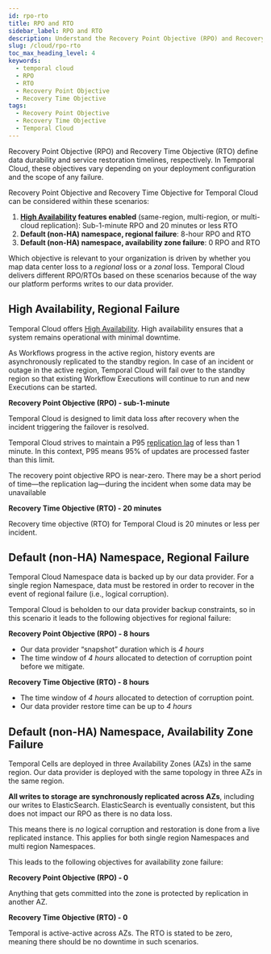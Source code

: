 ```yaml
---
id: rpo-rto
title: RPO and RTO
sidebar_label: RPO and RTO
description: Understand the Recovery Point Objective (RPO) and Recovery Time Objective (RTO) in Temporal Cloud.
slug: /cloud/rpo-rto
toc_max_heading_level: 4
keywords:
  - temporal cloud
  - RPO
  - RTO
  - Recovery Point Objective
  - Recovery Time Objective
tags:
  - Recovery Point Objective 
  - Recovery Time Objective
  - Temporal Cloud
---
```



Recovery Point Objective (RPO) and Recovery Time Objective (RTO) define data durability and service restoration timelines, respectively.
In Temporal Cloud, these objectives vary depending on your deployment configuration and the scope of any failure.

Recovery Point Objective and Recovery Time Objective for Temporal Cloud can be considered within these scenarios:

1. **[High Availability](/cloud/high-availability) features enabled** (same-region, multi-region, or multi-cloud replication): Sub-1-minute RPO and 20 minutes or less RTO
2. **Default (non-HA) namespace, regional failure**: 8-hour RPO and RTO
3. **Default (non-HA) namespace, availability zone failure**: 0 RPO and RTO

Which objective is relevant to your organization is driven by whether you map data center loss to a _regional_ loss or a _zonal_ loss.
Temporal Cloud delivers different RPO/RTOs based on these scenarios because of the way our platform performs writes to our data provider.

## High Availability, Regional Failure

Temporal Cloud offers [High Availability](/cloud/high-availability).
High availability ensures that a system remains operational with minimal downtime.

As Workflows progress in the active region, history events are asynchronously replicated to the standby region.
In case of an incident or outage in the active region, Temporal Cloud will fail over to the standby region so that existing Workflow Executions will continue to run and new Executions can be started.

**Recovery Point Objective (RPO) - sub-1-minute**

Temporal Cloud is designed to limit data loss after recovery when the incident triggering the failover is resolved.

Temporal Cloud strives to maintain a P95 [replication lag](/cloud/high-availability/monitoring#replication-lag-metric) of less than 1 minute.
In this context, P95 means 95% of updates are processed faster than this limit.

The recovery point objective RPO is near-zero.
There may be a short period of time—the replication lag—during the incident when some data may be unavailable

**Recovery Time Objective (RTO) - 20 minutes**

Recovery time objective (RTO) for Temporal Cloud is 20 minutes or less per incident.

## Default (non-HA) Namespace, Regional Failure

Temporal Cloud Namespace data is backed up by our data provider.
For a single region Namespace, data must be restored in order to recover in the event of regional failure (i.e., logical corruption).

Temporal Cloud is beholden to our data provider backup constraints, so in this scenario it leads to the following objectives for regional failure:

**Recovery Point Objective (RPO) - 8 hours**

- Our data provider “snapshot” duration which is _4 hours_
- The time window of _4 hours_ allocated to detection of corruption point before we mitigate.

**Recovery Time Objective (RTO) - 8 hours**

- The time window of _4 hours_ allocated to detection of corruption point.
- Our data provider restore time can be up to _4 hours_

## Default (non-HA) Namespace, Availability Zone Failure

Temporal Cells are deployed in three Availability Zones (AZs) in the same region.
Our data provider is deployed with the same topology in three AZs in the same region.

**All writes to storage are synchronously replicated across AZs**, including our writes to ElasticSearch.
ElasticSearch is eventually consistent, but this does not impact our RPO as there is no data loss.

This means there is _no_ logical corruption and restoration is done from a live replicated instance.
This applies for both single region Namespaces and multi region Namespaces.

This leads to the following objectives for availability zone failure:

**Recovery Point Objective (RPO) - 0**

Anything that gets committed into the zone is protected by replication in another AZ.

**Recovery Time Objective (RTO) - 0**

Temporal is active-active across AZs.
The RTO is stated to be zero, meaning there should be no downtime in such scenarios.
